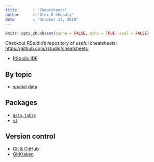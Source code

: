 ```yaml
---
title       : "Cheatsheets"
author      : "Alex M Chubaty"
date        : "October 17, 2019"
---
```


```r
knitr::opts_chunk$set(cache = FALSE, echo = TRUE, eval = FALSE)
```

Checkout RStudio's repository of useful cheatsheets: <https://github.com/rstudio/cheatsheets>.

- [RStudio IDE](https://github.com/rstudio/cheatsheets/blob/master/rstudio-ide.pdf)

## By topic

- [spatial data](http://www.maths.lancs.ac.uk/~rowlings/Teaching/UseR2012/cheatsheet.html)

## Packages

- [`data.table`](https://github.com/rstudio/cheatsheets/blob/master/datatable.pdf)
- [`sf`](https://github.com/rstudio/cheatsheets/blob/master/sf.pdf)

## Version control

- [Git & GitHub](https://github.github.com/training-kit/downloads/github-git-cheat-sheet.pdf)
- [GitKraken](https://www.gitkraken.com/resources/gitkraken-cheat-sheet)
